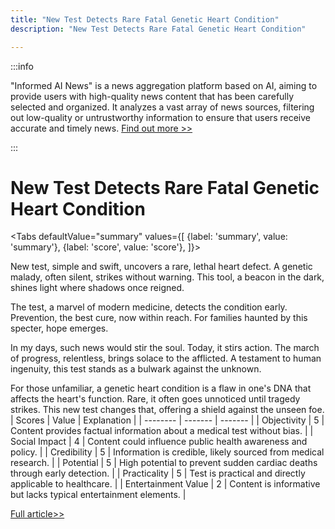 ```yaml
---
title: "New Test Detects Rare Fatal Genetic Heart Condition"
description: "New Test Detects Rare Fatal Genetic Heart Condition"

---
```



:::info

"Informed AI News" is a news aggregation platform based on AI, aiming to provide users with high-quality news content that has been carefully selected and organized. It analyzes a vast array of news sources, filtering out low-quality or untrustworthy information to ensure that users receive accurate and timely news.  [Find out more >>](/)

:::

# New Test Detects Rare Fatal Genetic Heart Condition


<Tabs
	defaultValue="summary"
	values={[
	{label: 'summary', value: 'summary'},
	{label: 'score', value: 'score'},
]}>
<TabItem value="summary">


New test, simple and swift, uncovers a rare, lethal heart defect. A genetic malady, often silent, strikes without warning. This tool, a beacon in the dark, shines light where shadows once reigned.

The test, a marvel of modern medicine, detects the condition early. Prevention, the best cure, now within reach. For families haunted by this specter, hope emerges.

In my days, such news would stir the soul. Today, it stirs action. The march of progress, relentless, brings solace to the afflicted. A testament to human ingenuity, this test stands as a bulwark against the unknown.

For those unfamiliar, a genetic heart condition is a flaw in one's DNA that affects the heart's function. Rare, it often goes unnoticed until tragedy strikes. This new test changes that, offering a shield against the unseen foe.
</TabItem>
<TabItem value="score">
	| Scores     | Value   | Explanation |
	| -------- | ------- | ------- |
	| Objectivity  | 5    | Content provides factual information about a medical test without bias.    |
	| Social Impact | 4     | Content could influence public health awareness and policy.    |
	| Credibility    | 5    | Information is credible, likely sourced from medical research.    |
	| Potential    | 5    | High potential to prevent sudden cardiac deaths through early detection.    |
	| Practicality    | 5    | Test is practical and directly applicable to healthcare.    |
	| Entertainment Value    | 2    | Content is informative but lacks typical entertainment elements.    |
</TabItem>
</Tabs>

[Full article>>](https://medicalxpress.com/news/2024-06-simple-rare-fatal-genetic-heart.html)

